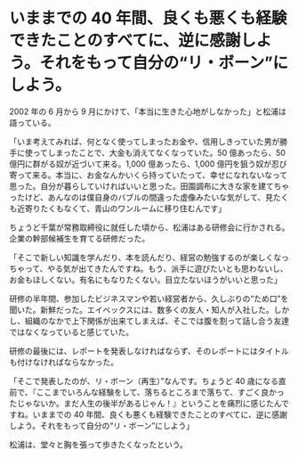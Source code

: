 # いままでの 40 年間、良くも悪くも経験できたことのすべてに、逆に感謝しよう。それをもって自分の“リ・ボーン”にしよう。

2002 年の 6 月から 9 月にかけて、「本当に生きた心地がしなかった」と松浦は語っている。

「いま考えてみれば、何となく使ってしまったお金や、信用しきっていた男が勝手に使ってしまったことで、大金も消えてなくなっていた。50 億あったら、50 億円に群がる奴が近づいて来る。1,000 億あったら、1,000 億円を狙う奴が忍び寄って来る。本当に、お金なんかいくら持っていたって、幸せになれないなって思った。自分が暮らしていければいいと思った。田園調布に大きな家を建てちゃったけど、あんなのは僕自身のバブルの間違った虚像みたいな気がして、見たくも近寄りたくもなくて、青山のワンルームに移り住むんです」

ちょうど千葉が常務取締役に就任した頃から、松浦はある研修会に行かされる。企業の幹部候補生を育てる研修だった。

「そこで新しい知識を学んだり、本を読んだり、経営の勉強するのが楽しくなっちゃって、やる気が出てきたんですね。もう、派手に遊びたいとも思わないし、お金もほしくない。有名にもなりたくない。目立たないほうがいいと思った」

研修の半年間、参加したビジネスマンや若い経営者から、久しぶりの“ため口”を聞いた。新鮮だった。エイベックスには、数多くの友人・知人が入社した。しかし、組織のなかで上下関係が出来てしまえば、そこでは腹を割って話し合う友達ではなくなっていると感じていた。

研修の最後には、レポートを発表しなければならず、そのレポートにはタイトルも付けなければならなかった。

「そこで発表したのが、リ・ボーン（再生）”なんです。ちょうど 40 歳になる直前で、『ここまでいろんな経験をして、落ちるところまで落ちて、すごく良かったじゃないか。まだ人生の後半があるじゃん！』ということを痛烈に感じたんですね。いままでの 40 年間、良くも悪くも経験できたことのすべてに、逆に感謝しよう。それをもって自分の“リ・ボーン”にしよう」

松浦は、堂々と胸を張って歩きたくなったという。
